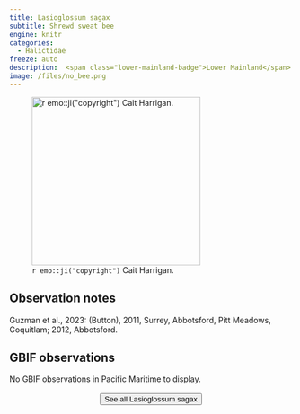 ```yaml
---
title: Lasioglossum sagax
subtitle: Shrewd sweat bee
engine: knitr
categories:
  - Halictidae
freeze: auto
description:  <span class="lower-mainland-badge">Lower Mainland</span>
image: /files/no_bee.png
---
```

![`r emo::ji("copyright")` Cait Harrigan.](/files/no_bee.png){height=300}

## Observation notes  
Guzman et al., 2023: (Button), 2011, <span class="hl-place-name">Surrey</span>, <span class="hl-place-name">Abbotsford</span>, <span class="hl-place-name">Pitt Meadows</span>, Coquitlam; 2012, <span class="hl-place-name">Abbotsford</span>.

## GBIF observations  
No GBIF observations in Pacific Maritime to display.
<br><br>
<center>


<a href="https://inaturalist.ca/observations?place_id=any&quality_grade=research&subview=map&taxon_id=1426358"><button type="button" class="btn btn-secondary">See all Lasioglossum sagax <i class="fa-solid fa-arrow-up-right-from-square"></i> </button></a>
</center>
